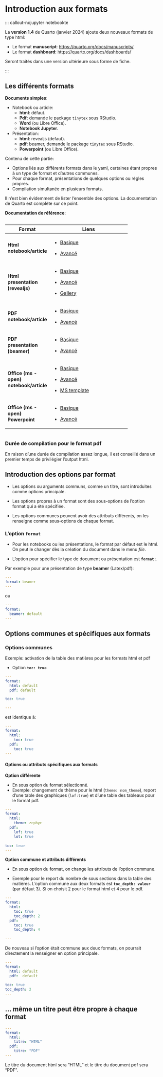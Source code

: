 
# Introduction aux formats


::: callout-nojupyter notebookte

La **version 1.4** de Quarto (janvier 2024) ajoute deux nouveaux formats de type html:

* Le format **manuscript**: <https://quarto.org/docs/manuscripts/>
* Le format **dashboard**:  <https://quarto.org/docs/dashboards/>

Seront traités dans une version ultérieure sous forme de fiche.

:::


## Les différents formats     

**Documents simples**:   

* Notebook ou article:
  * **html**: défaut.
  * **Pdf**:  demande le package `tinytex` sous RStudio.
  * **Word** (ou Libre Office). 
  * **Notebook Jupyter**. 

* Présentation: 
    * **html**: revealjs (defaut).
    * **pdf**: beamer, demande le package `tinytex` sous RStudio.
    * **Powerpoint** (ou Libre Office).

Contenu de cette partie: 

  * Options liés aux différents formats dans le yaml, certaines étant propres à un type de format et d'autres communes.
  * Pour chaque format, présentations de quelques options ou règles propres.
  * Compilation simultanée en plusieurs formats.
 
Il n'est bien évidemment de lister l'ensemble des options. La documentation de Quarto est  complète sur ce point. 

**Documentation de référence**:

::: {.center}
::: {.column width="80%"}
+-----------------------------------------+---------------------------------------------------------------------------------------+
| Format                                  | Liens                                                                                 |
+=========================================+=======================================================================================+
| **Html notebook/article**               | -   [Basique](https://quarto.org/docs/output-formats/html-basics.html)                |
|                                         |                                                                                       |
|                                         | -   [Avancé](https://quarto.org/docs/reference/formats/html.html)                     |
+-----------------------------------------+---------------------------------------------------------------------------------------+
| **Html presentation (revealjs)**        | -   [Basique](https://quarto.org/docs/presentations/revealjs/)                        |
|                                         |                                                                                       |
|                                         | -   [Avancé](https://quarto.org/docs/presentations/revealjs/advanced.html)            |
|                                         |                                                                                       |
|                                         | -   [Gallery](https://quarto.org/docs/presentations/revealjs/demo/#/title-slide)      |
+-----------------------------------------+---------------------------------------------------------------------------------------+
| **PDF notebook/article**                | -   [Basique](https://quarto.org/docs/output-formats/pdf-basics.html)                 |
|                                         |                                                                                       |
|                                         | -   [Avancé](<https://quarto.org/docs/reference/formats/pdf.html>)                    |
+-----------------------------------------+---------------------------------------------------------------------------------------+
| **PDF presentation (beamer)**           | -   [Basique](<https://quarto.org/docs/presentations/beamer.html>)                    |
|                                         |                                                                                       |
|                                         | -   [Avancé](<https://quarto.org/docs/reference/formats/presentations/beamer.html>)   |
+-----------------------------------------+---------------------------------------------------------------------------------------+
| **Office (ms - open) notebook/article** | -   [Basique](<https://quarto.org/docs/output-formats/ms-word.html>)                  |
|                                         |                                                                                       |
|                                         | -   [Avancé](<https://quarto.org/docs/output-formats/ms-word.html>)                   |
|                                         |                                                                                       |
|                                         | -   [MS template](<https://quarto.org/docs/output-formats/ms-word-templates.html>)    |
+-----------------------------------------+---------------------------------------------------------------------------------------+
| **Office (ms - open) Powerpoint**       | -   [Basique](<https://quarto.org/docs/presentations/powerpoint.html>)                |
|                                         |                                                                                       |
|                                         | -   [Avancé](<https://quarto.org/docs/reference/formats/presentations/pptx.html>)     |
+-----------------------------------------+---------------------------------------------------------------------------------------+

:::
:::

::: callout-important 
### Durée de compilation pour le format pdf

En raison d'une durée de compilation assez longue, il est conseillé dans un premier temps de privilégier l'output html.  
:::

## Introduction des options par format

* Les options ou arguments communs, comme un titre, sont introduites comme options principale.  

* Les options propres à un format sont des sous-options de l'option format qui a été spécifiée. 

* Les options communes peuvent avoir des attributs différents, on les renseigne comme sous-options de chaque format.  


### L'option `format`

* Pour les notebooks ou les présentations, le format par défaut est le html. On peut le changer dès la création du document dans le menu *file*.  

* L'option pour spécifier le type de document ou présentation est **`format:`**.

Par exemple pour une présentation de type **beamer** (Latex/pdf):

```.yaml
---
format: beamer
---
```

ou 
       
```.yaml
---
format: 
  beamer: default
---
```


## Options communes et spécifiques aux formats


### Options communes 

Exemple: activation de la table des matières pour les formats html et pdf   

* Option **`toc: true`**

```.yaml
---  
format:
  html: default
  pdf: default

toc: true

---
```

est identique à:  

```.yaml
---
format: 
  html:
    toc: true
  pdf:
    toc: true
---
```


#### Options ou attributs spécifiques aux formats

**Option différente** 

* En sous option du format sélectionné.
* Exemple: changement de thème pour le html (`theme: nom_theme`), report d'une table des graphiques (`lof:true`) et d'une table des tableaux pour le format pdf.

```.yaml
---
format:
  html: 
    theme: zephyr
  pdf:
    lof: true
    lot: true
  
toc: true        
---
```


**Option commune et attributs différents**  

* En sous option du format, on change les attributs de l'option commune.

* Exemple pour le report du nombre de sous sections dans la table des matières. L'option commune aux deux formats est **`toc_depth: valeur`** (par défaut 3). Si on choisit 2 pour le format html et 4 pour le pdf.
  
```.yaml
---
format:
  html: 
    toc: true
    toc_depth: 2
  pdf:
    toc: true
    toc_depth: 4 
    
---
```
  
De nouveau si l'option était commune aux deux formats, on pourrait directement la renseigner en option principale.

```.yaml
---
format:
  html: default 
  pdf:  default
   
toc: true
toc_depth: 2    
---
```
  

::: callout-note

# ... même un titre peut être propre à chaque format


```.yaml
---
format:
  html: 
    titre: "HTML"
  pdf: 
    titre: "PDF"  
---
```

Le titre du document html sera  "HTML" et le titre du document pdf sera "PDF".

:::



